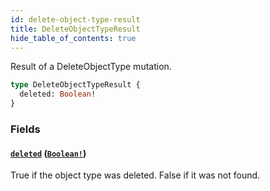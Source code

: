 ```yaml
---
id: delete-object-type-result
title: DeleteObjectTypeResult
hide_table_of_contents: true
---
```



Result of a DeleteObjectType mutation.

```graphql
type DeleteObjectTypeResult {
  deleted: Boolean!
}
```


### Fields

#### [`deleted`](#) ([`Boolean!`](/docs/directory-guide/graphql/reference/schema/scalars/boolean))

True if the object type was deleted. False if it was not found.




